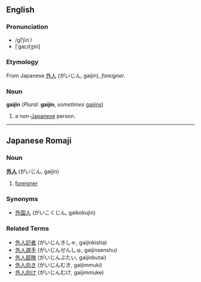 ==English==
===Pronunciation===
*/gī'''ʹ'''jĭnʹ/
*[ˈɡaɪˌdʒɪn]
===Etymology===
From Japanese [[外人]] (がいじん, gaijin), ''foreigner''.
===Noun===
'''gaijin''' (''Plural:'' '''gaijin''', ''sometimes'' [[gaijins]])

#a non-[[Japanese]] person.
----
==Japanese Romaji==
===Noun===
'''[[外人]]''' (がいじん, gaijin)

#[[foreigner]]

===Synonyms===
*[[外国人]] (がいこくじん, gaikokujin)
===Related Terms===
*[[外人記者]] (がいじんきしゃ, gaijinkisha)
*[[外人選手]] (がいじんせんしゅ, gaijinsenshu)
*[[外人部隊]] (がいじんぶたい, gaijinbutai)
*[[外人向き]] (がいじんむき, gaijimmuki)
*[[外人向け]] (がいじんむけ, gaijimmuke)